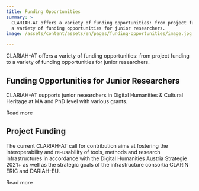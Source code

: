 ```yaml
---
title: Funding Opportunities
summary: >
  CLARIAH-AT offers a variety of funding opportunities: from project funding to
  a variety of funding opportunities for junior researchers.
image: /assets/content/assets/en/pages/funding-opportunities/image.jpg

---
```


CLARIAH-AT offers a variety of funding opportunities: from project funding to a variety of funding opportunities for junior researchers.

## Funding Opportunities for Junior Researchers

CLARIAH-AT supports junior researchers in Digital Humanities & Cultural Heritage at MA and PhD level with various grants.

<Link link={{ discriminant: "pages", value: "funding-opportunities-for-junior-researcher" }}>Read more</Link>

## Project Funding

The current CLARIAH-AT call for contribution aims at fostering the interoperability and re-usability of tools, methods and research infrastructures in accordance with the Digital Humanities Austria Strategie 2021+ as well as the strategic goals of the infrastructure consortia CLARIN ERIC and DARIAH-EU.

<Link link={{ discriminant: "pages", value: "project-funding" }}>Read more</Link>
